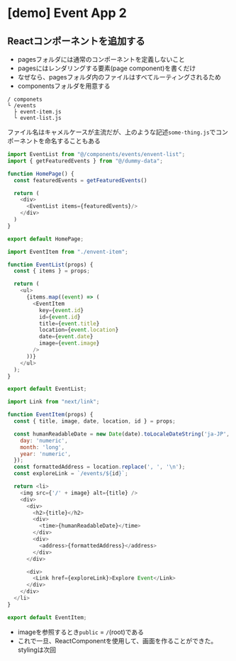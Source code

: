 # [demo] Event App 2

## Reactコンポーネントを追加する
- pagesフォルダには通常のコンポーネントを定義しないこと
- pagesにはレンダリングする要素(page component)を書くだけ
- なぜなら、pagesフォルダ内のファイルはすべてルーティングされるため
- componentsフォルダを用意する

```
/ componets
└ /events
  ├ event-item.js
  └ event-list.js 
```
ファイル名はキャメルケースが主流だが、上のような記述`some-thing.js`でコンポーネントを命名することもある

```js filename="pages/index.js"
import EventList from "@/components/events/envent-list";
import { getFeaturedEvents } from "@/dummy-data";

function HomePage() {
  const featuredEvents = getFeaturedEvents()

  return (
    <div>
      <EventList items={featuredEvents}/>
    </div>
  )
}

export default HomePage;
```
```js filename="components/event-list.js"
import EventItem from "./envent-item";

function EventList(props) {
  const { items } = props;

  return (
    <ul>
      {items.map((event) => (
        <EventItem
          key={event.id}
          id={event.id}
          title={event.title}
          location={event.location}
          date={event.date}
          image={event.image}
        />
      ))}
    </ul>
  );
}

export default EventList;
```
```js filename="components/event-item.js"
import Link from "next/link";

function EventItem(props) {
  const { title, image, date, location, id } = props;

  const humanReadableDate = new Date(date).toLocaleDateString('ja-JP', {
    day: 'numeric',
    month: 'long',
    year: 'numeric',
  });
  const formattedAddress = location.replace(', ', '\n');
  const exploreLink = `/events/${id}`;

  return <li>
    <img src={'/' + image} alt={title} />
    <div>
      <div>
        <h2>{title}</h2>
        <div>
          <time>{humanReadableDate}</time>
        </div>
        <div>
          <address>{formattedAddress}</address>
        </div>
      </div>

      <div>
        <Link href={exploreLink}>Explore Event</Link>
      </div>
    </div>
  </li>
}

export default EventItem;
```

- imageを参照するとき`public` = `/`(root)である
- これで一旦、ReactComponentを使用して、画面を作ることができた。stylingは次回